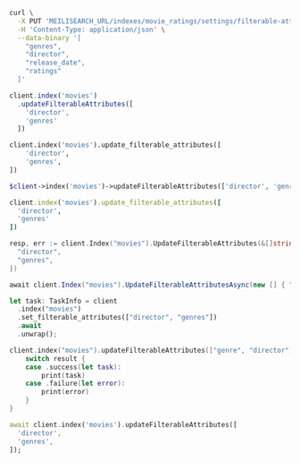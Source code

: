 <CodeGroup>

```bash cURL
curl \
  -X PUT 'MEILISEARCH_URL/indexes/movie_ratings/settings/filterable-attributes' \
  -H 'Content-Type: application/json' \
  --data-binary '[
    "genres",
    "director",
    "release_date",
    "ratings"
  ]'
```

```javascript JS
client.index('movies')
  .updateFilterableAttributes([
    'director',
    'genres'
  ])
```

```python Python
client.index('movies').update_filterable_attributes([
    'director',
    'genres',
])
```

```php PHP
$client->index('movies')->updateFilterableAttributes(['director', 'genres']);
```

```ruby Ruby
client.index('movies').update_filterable_attributes([
  'director',
  'genres'
])
```

```go Go
resp, err := client.Index("movies").UpdateFilterableAttributes(&[]string{
  "director",
  "genres",
})
```

```csharp C#
await client.Index("movies").UpdateFilterableAttributesAsync(new [] { "director", "genres" });
```

```rust Rust
let task: TaskInfo = client
  .index("movies")
  .set_filterable_attributes(["director", "genres"])
  .await
  .unwrap();
```

```swift Swift
client.index("movies").updateFilterableAttributes(["genre", "director"]) { (result) in
    switch result {
    case .success(let task):
        print(task)
    case .failure(let error):
        print(error)
    }
}
```

```dart Dart
await client.index('movies').updateFilterableAttributes([
  'director',
  'genres',
]);
```
</CodeGroup>